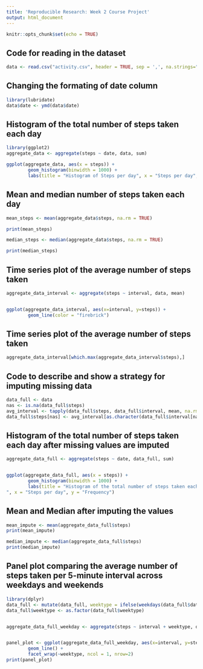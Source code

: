 ```yaml
---
title: 'Reproducible Research: Week 2 Course Project'
output: html_document
---
```


```r
knitr::opts_chunk$set(echo = TRUE)
```

## Code for reading in the dataset

```r
data <- read.csv("activity.csv", header = TRUE, sep = ',', na.strings="NA", stringsAsFactors=T)
```


## Changing the formating of date column
```r
library(lubridate)
data$date <- ymd(data$date)
```


## Histogram of the total number of steps taken each day

```r
library(ggplot2)
aggregate_data <- aggregate(steps ~ date, data, sum)

ggplot(aggregate_data, aes(x = steps)) +
        geom_histogram(binwidth = 1000) +
        labs(title = "Histogram of Steps per day", x = "Steps per day", y = "Frequency")

```

## Mean and median number of steps taken each day

```r

mean_steps <- mean(aggregate_data$steps, na.rm = TRUE)

print(mean_steps)

median_steps <- median(aggregate_data$steps, na.rm = TRUE)

print(median_steps)

```


## Time series plot of the average number of steps taken


```r

aggregate_data_interval <- aggregate(steps ~ interval, data, mean)


ggplot(aggregate_data_interval, aes(x=interval, y=steps)) +
        geom_line(color = "firebrick")

```


## Time series plot of the average number of steps taken


```r

aggregate_data_interval[which.max(aggregate_data_interval$steps),]


```



## Code to describe and show a strategy for imputing missing data


```r

data_full <- data
nas <- is.na(data_full$steps)
avg_interval <- tapply(data_full$steps, data_full$interval, mean, na.rm=TRUE, simplify=TRUE)
data_full$steps[nas] <- avg_interval[as.character(data_full$interval[nas])]

```


## Histogram of the total number of steps taken each day after missing values are imputed

```r
aggregate_data_full <- aggregate(steps ~ date, data_full, sum)


ggplot(aggregate_data_full, aes(x = steps)) +
        geom_histogram(binwidth = 1000) +
        labs(title = "Histogram of the total number of steps taken each day after missing values are imputed
", x = "Steps per day", y = "Frequency")

```

## Mean and Median after imputing the values
```r

mean_impute <- mean(aggregate_data_full$steps)
print(mean_impute)

median_impute <- median(aggregate_data_full$steps)
print(median_impute)

```


## Panel plot comparing the average number of steps taken per 5-minute interval across weekdays and weekends

```r
library(dplyr)
data_full <- mutate(data_full, weektype = ifelse(weekdays(data_full$date) == "Saturday" | weekdays(data_full$date) == "Sunday", "weekend", "weekday"))
data_full$weektype <- as.factor(data_full$weektype)


aggregate_data_full_weekday <- aggregate(steps ~ interval + weektype, data_full, mean)


panel_plot <- ggplot(aggregate_data_full_weekday, aes(x=interval, y=steps, color = weektype)) +
        geom_line() +
        facet_wrap(~weektype, ncol = 1, nrow=2)
print(panel_plot)

```

